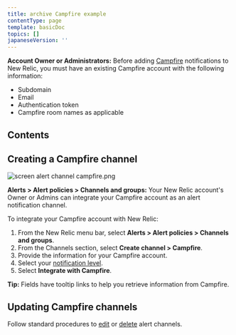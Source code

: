 ```yaml
---
title: archive Campfire example
contentType: page
template: basicDoc
topics: []
japaneseVersion: ''
---
```


**Account Owner or Administrators:** Before adding [Campfire](http://campfirenow.com/ "Link opens in a new window") notifications to New Relic, you must have an existing Campfire account with the following information:

* Subdomain
* Email
* Authentication token
* Campfire room names as applicable

## Contents

## Creating a Campfire channel

![screen alert channel campfire.png](./images/screen-alert-channel-campfire_0.png "screen alert channel campfire.png")

**Alerts > Alert policies > Channels and groups:** Your New Relic account's Owner or Admins can integrate your Campfire account as an alert notification channel.

To integrate your Campfire account with New Relic:

1. From the New Relic menu bar, select **Alerts > Alert policies > Channels and groups**.
2. From the Channels section, select **Create channel > Campfire**.
3. Provide the information for your Campfire account.
4. Select your [notification level](/docs/alerts/alert-policies/configuring-alerts/alert-channels-maintaining-notification-lists#levels).
5. Select **Integrate with Campfire**.

**Tip:** Fields have tooltip links to help you retrieve information from Campfire.

## Updating Campfire channels

Follow standard procedures to [edit](/docs/alerts/alert-policies/configuring-alerts/alert-channels-maintaining-notification-lists#edit) or [delete](/docs/alerts/alert-policies/configuring-alerts/alert-channels-maintaining-notification-lists#delete) alert channels.

